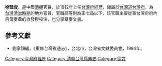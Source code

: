 '''徐延俊'''，是中國[[清朝|清朝]]官員，於1812年上任[[台灣府經歷|台灣府經歷]]，隸屬於[[台灣道|台灣道]][[台灣府|台灣府]]，為[[台灣清治時期|台灣清治時期]]的地方官員，官職品等則為正七品以下，該官職主要從事台灣府府內典簿奏章的收發與校注，也分掌章奏文書。

==參考文獻==
*劉寧顏編，《重修台灣省通志》，台北市，台灣省文獻委員會，1994年。
{{start box}}
{{s-before|[[李雲龍_(臺灣)|李雲龍]]}}
{{s-title|[[台灣府經歷|台灣府經歷]]|1812年上任}}
{{s-after|[[李雲龍_(臺灣)|李雲龍]]}}
{{s-before|[[宋楘|宋楘]]}}
{{s-title|[[台灣府經歷|台灣府經歷]]|1814年上任}}
{{s-after|[[李芸|李芸]]}}
{{end box}}
{{清朝人物小作品}}
[[Category:臺灣府經歷|Category:臺灣府經歷]]
[[Category:清朝台灣縣典史|Category:清朝台灣縣典史]]
[[Category:徐姓|Category:徐姓]]